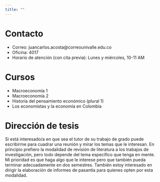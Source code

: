 ```yaml
---
title: ""
---
```


<!-- - [Introducción relámpago a *R Markdown*](IntroRMD.html). -->

# Contacto
- Correo: juancarlos.acosta@correounivalle.edu.co
- Oficina: 4017
- Horario de atención (con cita previa): Lunes y miércoles, 10-11 AM


# Cursos
- Macroeconomía 1
- Macroeconomía 2
- Historia del pensamiento económico (plural 1)
- Los economistas y la economía en Colombia


# Dirección de tesis
Si está interesado/a en que sea el tutor de su trabajo de grado puede escribirme para cuadrar una reunión y mirar los temas que le interesan. En principio prefiero la modalidad de revisión de literatura a los trabajos de investigación, pero todo depende del tema específico que tenga en mente. Mi prioridad es que haga algo que le interese pero que también pueda terminar adecuadamente en dos semestres. También estoy interesado en dirigir la elaboración de informes de pasantía para quienes opten por esta modalidad.

